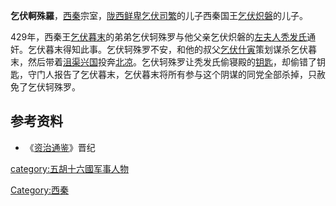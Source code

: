 '''乞伏軻殊羅'''，[[西秦|西秦]]宗室，[[陇西鲜卑|陇西鲜卑]][[乞伏司繁|乞伏司繁]]的儿子西秦国王[[乞伏炽磐|乞伏炽磐]]的儿子。

429年，西秦王[[乞伏暮末|乞伏暮末]]的弟弟乞伏轲殊罗与他父亲乞伏炽磐的[[秃发左夫人|左夫人秃发氏]]通奸。乞伏暮末得知此事。乞伏轲殊罗不安，和他的叔父[[乞伏什寅|乞伏什寅]]策划谋杀乞伏暮末，然后带着[[沮渠兴国|沮渠兴国]]投奔[[北凉|北凉]]。乞伏轲殊罗让秃发氏偷寝殿的[[钥匙|钥匙]]，却偷错了钥匙，守门人报告了乞伏暮末，乞伏暮末将所有参与这个阴谋的同党全部杀掉，只赦免了乞伏轲殊罗。

==参考资料==
*《[[资治通鉴|资治通鉴]]》晋纪
{{DEFAULTSORT:Q}}
[[Category:西秦|Category:西秦]]
[[category:五胡十六國军事人物|category:五胡十六國军事人物]]